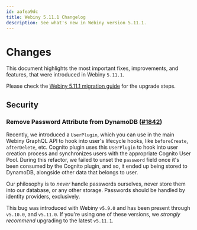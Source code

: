 ```yaml
---
id: aafea9dc
title: Webiny 5.11.1 Changelog
description: See what's new in Webiny version 5.11.1.
---
```



# Changes

This document highlights the most important fixes, improvements, and features, that were introduced in Webiny `5.11.1`.

<Alert type="info" title="How To Upgrade?">

Please check the [Webiny 5.11.1 migration guide](/docs/release-notes/5.11.1/upgrade-guide) for the upgrade steps.

</Alert>

## Security

### Remove Password Attribute from DynamoDB ([#1842](https://github.com/webiny/webiny-js/pull/1842))

Recently, we introduced a `UserPlugin`, which you can use in the main Webiny GraphQL API to hook into user's lifecycle hooks, like `beforeCreate`, `afterDelete`, etc. Cognito plugin uses this `UserPlugin` to hook into user creation process and synchronizes users with the appropriate Cognito User Pool. During this refactor, we failed to unset the `password` field once it's been consumed by the Cognito plugin, and so, it ended up being stored to DynamoDB, alongside other data that belongs to user.

Our philosophy is to _never_ handle passwords ourselves, never store them into our database, or any other storage. Passwords should be handled by identity providers, exclusively.

This bug was introduced with Webiny `v5.9.0` and has been present through `v5.10.0`, and `v5.11.0`. If you're using one of these versions, we _strongly recommend_ upgrading to the latest `v5.11.1`.
